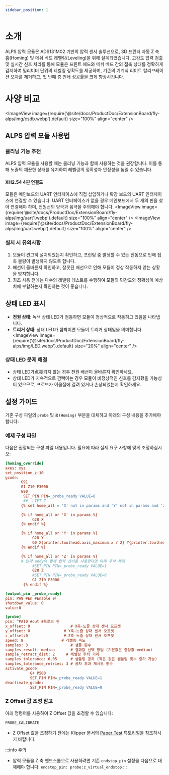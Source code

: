 ```yaml
---
sidebar_position: 1
---
```


# 소개
ALPS 압력 모듈은 ADS131M02 기반의 압력 센서 솔루션으로, 3D 프린터 자동 Z 축 홈(Homing) 및 메쉬 베드 레벨링(Leveling)을 위해 설계되었습니다. 고감도 압력 검출 및 실시간 신호 처리를 통해 모듈은 프린트 헤드와 메쉬 베드 간의 접촉 상태를 정확하게 감지하여 밀리미터 단위의 레벨링 정확도를 제공하며, 기존의 기계식 리미트 칼리브레이션 오차를 제거하고, 첫 번째 층 인쇄 성공률을 크게 향상시킵니다.
# 사양 비교
<ImageView image={require('@site/docs/ProductDoc/ExtensionBoard/fly-alps/img/csdb.webp').default} size="100%" align="center" />

## ALPS 압력 모듈 사용법

### 클리닝 기능 추천
ALPS 압력 모듈을 사용할 때는 클리닝 기능과 함께 사용하는 것을 권장합니다. 이를 통해 노즐의 깨끗한 상태를 유지하여 레벨링의 정확성과 안정성을 높일 수 있습니다.

#### XH2.54 4핀 연결도
모듈은 메인보드의 UART 인터페이스에 직접 삽입하거나 확장 보드의 UART 인터페이스에 연결할 수 있습니다. UART 인터페이스가 없을 경우 메인보드에서 두 개의 핀을 찾아 연결해야 하며, 전원선의 양극과 음극을 주의해야 합니다.
<ImageView image={require('@site/docs/ProductDoc/ExtensionBoard/fly-alps/img/uart1.webp').default} size="100%" align="center" />
<ImageView image={require('@site/docs/ProductDoc/ExtensionBoard/fly-alps/img/uart.webp').default} size="100%" align="center" />

### 설치 시 유의사항
1. 모듈이 견고히 설치되었는지 확인하고, 프린팅 중 발생할 수 있는 진동으로 인해 접촉 불량이 발생하지 않도록 합니다.
2. 배선이 올바른지 확인하고, 잘못된 배선으로 인해 모듈이 정상 작동하지 않는 상황을 방지합니다.
3. 최초 사용 전에는 다수의 레벨링 테스트를 수행하여 모듈의 민감도와 정확성이 예상치에 부합하는지 확인하는 것이 좋습니다.

## 상태 LED 표시
- **전원 상태**: 녹색 상태 LED가 점등하면 모듈이 정상적으로 작동하고 있음을 나타냅니다.
- **트리거 상태**: 상태 LED가 깜빡이면 모듈이 트리거 상태임을 의미합니다.
<ImageView image={require('@site/docs/ProductDoc/ExtensionBoard/fly-alps/img/LED.webp').default} size="20%" align="center" />

### 상태 LED 문제 해결
- 상태 LED가点亮되지 않는 경우 전원 배선이 올바른지 확인하세요.
- 상태 LED가 지속적으로 깜빡이는 경우 모듈이 비정상적인 신호를 감지했을 가능성이 있으므로, 프로브가 이물질에 걸려 있거나 손상되었는지 확인하세요.

## 설정 가이드
기존 구성 파일의 `probe` 및 `홈(Homing)` 부분을 대체하고 아래의 구성 내용을 추가해야 합니다:

### 예제 구성 파일
다음은 권장되는 구성 파일 내용입니다. 필요에 따라 실제 요구 사항에 맞게 조정하십시오:

```cfg
[homing_override]
axes: xyz
set_position_z:10
gcode:
       G91
       G1 Z10 F3000
       G90
        SET_PIN PIN=_probe_ready VALUE=0
        ## _LIFT_Z
       {% set home_all = 'X' not in params and 'Y' not in params and 'Z' not in params %}

       {% if home_all or 'X' in params %}
            G28 X
       {% endif %}

       {% if home_all or 'Y' in params %}
            G28 Y
            G0 X{printer.toolhead.axis_maximum.x / 2} Y{printer.toolhead.axis_maximum.y / 2} F6000
       {% endif %}

       {% if home_all or 'Z' in params %}
       # 만약 eddy와 함께 압력 센서를 사용한다면 아래 주석 해제
            #SET_PIN PIN=_probe_ready VALUE=1 
            G28 Z 
            #SET_PIN PIN=_probe_ready VALUE=0
            G1 Z10 F3000           
        {% endif %}

[output_pin _probe_ready]
pin: PA9 #En #Enable 핀
shutdown_value: 0
value:0

[probe]
pin: ^PA10 #out #프로브 핀
x_offset: 0                  # X축-노즐 상대 센서 오프셋
y_offset: 0               # Y축-노즐 상대 센서 오프셋
z_offset:0                # Z축-노즐 상대 센서 오프셋
speed: 8                 # 레벨링 속도
samples: 3                   # 샘플 횟수
samples_result: median       # 결과값 선택 방법 (기본값은 중앙값-median)
sample_retract_dist: 2     # 레벨링 후퇴 거리
samples_tolerance: 0.05      # 샘플링 공차 (작은 값은 샘플링 횟수 증가 가능)
samples_tolerance_retries: 3 # 공차 초과 재시도 횟수
activate_gcode:
           G4 P500
           SET_PIN PIN=_probe_ready VALUE=1
deactivate_gcode:
           SET_PIN PIN=_probe_ready VALUE=0  

```

### Z Offset 값 조정 참고
아래 명령어를 사용하여 Z Offset 값을 조정할 수 있습니다:
```gcode
PROBE_CALIBRATE
```

- Z Offset 값을 조정하기 전에는 Klipper 문서의 [Paper Test](https://www.klipper3d.org/Bed_Level.html#the-paper-test) 튜토리얼을 참조하시기 바랍니다.

:::info 주의
- 압력 모듈을 Z 축 엔드스톱으로 사용하려면 기존 `endstop_pin` 설정을 다음으로 대체해야 합니다: `endstop_pin: probe:z_virtual_endstop`
:::
